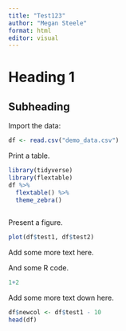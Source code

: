 ```yaml
---
title: "Test123"
author: "Megan Steele"
format: html
editor: visual
---
```


# Heading 1

## Subheading

Import the data:

```r
df <- read.csv("demo_data.csv")

```

Print a table.

```r
library(tidyverse)
library(flextable)
df %>%
  flextable() %>%
  theme_zebra()
  
```

Present a figure.

```r
plot(df$test1, df$test2)
```

Add some more text here.

And some R code.

```r
1+2
```

Add some more text down here.

```r
df$newcol <- df$test1 - 10
head(df)
```
